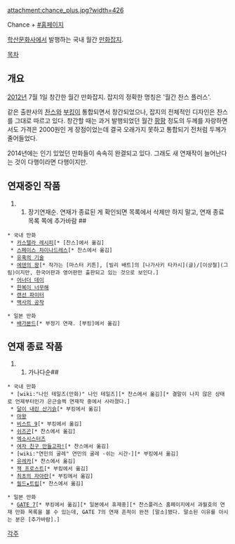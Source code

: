 attachment:chance_plus.jpg?width=426

Chance +
[http://www.haksanpub.co.kr/magazine/chance_main.asp #홈페이지]

[[학산문화사]]에서 발행하는 국내 월간 [[만화잡지]].

[[목차]]

== 개요 ==
[[2012년]] 7월 1일 창간한 월간 만화잡지. 잡지의 정확한 명칭은 '월간 찬스 플러스'.

같은 출판사의 [[찬스]]와 [[부킹]]이 통합되면서 창간되었으나, 잡지의 전체적인 디자인은 찬스를 그대로 따르고 있다. 창간할 때는 과거 발행되었던 월간 [[팡팡]] 정도의 두께를 자랑하면서도 가격은 2000원인 게 장점이었는데 결국 오래가지 못하고 통합되기 전처럼 두께가 줄어들었다.

2014년에는 인기 있었던 만화들이 속속히 완결되고 있다. 그래도 새 연재작이 늘어난다는 것이 다행이라면 다행이지만.

== 연재중인 작품 ==
##장기연재순. 연재가 종료된 게 확인되면 목록에서 삭제만 하지 말고, 연재 종료 목록 쪽에 추가바람 ##

 * 국내 만화
  * [[카스텔라 레시피]][* [찬스]에서 옮김]
  * [[스페이스 차이나드레스]][* 찬스에서 옮김]
  * [[유혹의 기술]]
  * [[에덴의 왕]][* 작가는 [마스터 키튼], [빌리 배트]의 [나가사키 타카시](글)/[이상철](그림)이지만, 한국어판과 영어판만 출판되고 있는 것으로 보인다.]
  * [[어너더 데이]]
  * [[한복이 너무해]]
  * [[랜선 파이터]]
  * [[백사의 공작]]


 * 일본 만화
  * [[배가본드]][* 부정기 연재. [부킹]에서 옮김]


== 연재 종료 작품 ==
##가나다순##

 * 국내 만화
  * [wiki:"나인 테일즈(만화)" 나인 테일즈][* 찬스에서 옮김][* 결말이 나지 않은 상태로 언제부터인가 은근슬쩍 연재작 중에서 사라졌다.]
  * [[달이 내린 산기슭]][* 부킹에서 옮김]
  * [[마왕]]
  * [[비스트 9]][* 부킹에서 옮김]
  * [[쉬즈곤]][* 찬스에서 옮김]
  * [[엑소시스터즈]]
  * [[여자 친구 만들고파!]][* 찬스에서 옮김]
  * [wiki:"연민의 굴레" 연민의 굴레 -쉬는 시간-][* 부킹에서 옮김]
  * [[유레카]][* 찬스에서 옮김]
  * [[잭 프로스트]][* 부킹에서 옮김]
  * [[최초의 자아란]][* 부킹에서 옮김]
  * [[필드★트립]][* 찬스에서 옮김]


 * 일본 만화
  * [[GATE 7]][* 부킹에서 옮김][* 일본에서 휴재중][* 찬스플러스 홈페이지에서 과월호의 연재 만화 목록을 볼 수 있는데, GATE 7의 연재 흔적이 완전 [말소]됐다. 말소된 이유를 아시는 분은 [추가바람].]
 
[[각주]]

